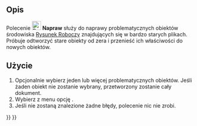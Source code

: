 <languages/>

{{Docnav/pl
|[[Draft_ApplyStyle/pl|Zastosuj bieżący styl]]
|[[Draft_ShowSnapBar/pl|Pokaż pasek narzędzi przyciągania]]
|[[Draft_Workbench/pl|środowisko pracy Rysunek Roboczy]]
|IconL=Draft_ApplyStyle.svg
|IconR=Draft_ShowSnapBar.svg
|IconC=Workbench_Draft.svg
}}

{{GuiCommand/pl
|Name=Draft Heal
|Name/pl=Rysunek Roboczy: Napraw
|MenuLocation=Narzędzia → Napraw
|Workbenches=[[Draft_Workbench/pl|Rysunek Roboczy]]
|SeeAlso=[[Draft_Upgrade/pl|Ulepsz]], [[Draft_Downgrade/pl|Rozbij]]
}}

<span id="Description"></span>
==Opis== 

Polecenie [[Image:Draft_Heal.svg|24px]] '''Napraw''' służy do naprawy problematycznych obiektów środowiska [[Draft_Workbench/pl|Rysunek Roboczy]] znajdujących się w bardzo starych plikach. Próbuje odtworzyć stare obiekty od zera i przenieść ich właściwości do nowych obiektów.

<span id="Usage"></span>
==Użycie== 

# Opcjonalnie wybierz jeden lub więcej problematycznych obiektów. Jeśli żaden obiekt nie zostanie wybrany, przetworzony zostanie cały dokument.
# Wybierz z menu opcję {{MenuCommand|Narzędzia → [[Image:Draft_Heal.svg|16px]] Napraw}}.
# Jeśli nie zostaną znalezione żadne błędy, polecenie nic nie zrobi.


{{Docnav/pl
|[[Draft_ApplyStyle/pl|Zastosuj bieżący styl]]
|[[Draft_ShowSnapBar/pl|Pokaż pasek narzędzi przyciągania]]
|[[Draft_Workbench/pl|środowisko pracy Rysunek Roboczy]]
|IconL=Draft_ApplyStyle.svg
|IconR=Draft_ShowSnapBar.svg
|IconC=Workbench_Draft.svg
}}

{{Draft Tools navi{{#translation:}}}}
{{Userdocnavi{{#translation:}}}}